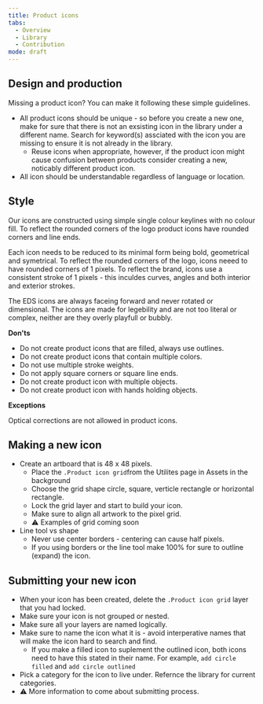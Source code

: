 ```yaml
---
title: Product icons
tabs:
  - Overview
  - Library
  - Contribution
mode: draft
---
```


## Design and production

Missing a product icon? You can make it following these simple guidelines. 

* All product icons should be unique - so before you create a new one, make for sure that there is not an exsisting icon in the library under a different name. Search for keyword(s) assciated with the icon you are missing to ensure it is not already in the library. 
  * Reuse icons when appropriate, however, if the product icon might cause confusion between products consider creating a new, noticably different product icon. 
* All icon should be understandable regardless of language or location. 


## Style


Our icons are constructed using simple single colour keylines with no colour fill. To reflect the rounded corners of the logo product icons have rounded corners and line ends.

Each icon needs to be reduced to its minimal form being bold, geometrical and symetrical. To reflect the rounded corners of the logo, icons neeed to have rounded corners of 1 pixels. To reflect the brand, icons use a consistent stroke of 1 pixels - this inculdes curves, angles and both interior and exterior strokes. 

The EDS icons are always faceing forward and never rotated or dimensional. The icons are made for legebility and are not too literal or complex, neither are they overly playfull or bubbly.

**Don'ts**

* Do not create product icons that are filled, always use outlines.
* Do not create product icons that contain multiple colors. 
* Do not use multiple stroke weights. 
* Do not apply square corners or square line ends. 
* Do not create product icon with multiple objects. 
* Do not create product icon with hands holding objects.


**Exceptions**

Optical corrections are not allowed in product icons.


## Making a new icon

* Create an artboard that is 48 x 48 pixels. 
  * Place the `.Product icon grid`from the Utilites page in Assets in the background
  * Choose the grid shape circle, square, verticle rectangle or horizontal rectangle.
  * Lock the grid layer and start to build your icon.
  * Make sure to align all artwork to the pixel grid.
  * :warning: Examples of grid coming soon
* Line tool vs shape
  * Never use center borders - centering can cause half pixels. 
  * If you using borders or the line tool make 100% for sure to outline (expand) the icon. 


## Submitting your new icon

* When your icon has been created, delete the `.Product icon grid` layer that you had locked. 
* Make sure your icon is not grouped or nested. 
* Make sure all your layers are named logically. 
* Make sure to name the icon what it is - avoid interperative names that will make the icon hard to search and find. 
  * If you make a filled icon to suplement the outlined icon, both icons need to have this stated in their name. For example, `add circle filled` and `add circle outlined`
* Pick a category for the icon to live under. Refernce the library for current categories.
* :warning: More information to come about submitting process. 

